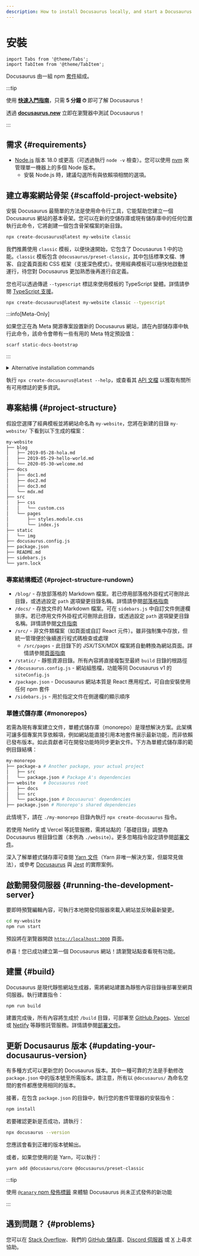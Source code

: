 ```yaml
---
description: How to install Docusaurus locally, and start a Docusaurus site in no time.
---
```


# 安裝

```mdx-code-block
import Tabs from '@theme/Tabs';
import TabItem from '@theme/TabItem';
```

Docusaurus 由一組 npm [套件](https://github.com/facebook/docusaurus/tree/main/packages)組成。

:::tip

使用 **[快速入門指南](introduction.mdx#fast-track)**，只需 **5 分鐘 ⏱** 即可了解 Docusaurus！

透過 **[docusaurus.new](https://docusaurus.new)** 立即在瀏覽器中測試 Docusaurus！

:::

## 需求 {#requirements}

- [Node.js](https://nodejs.org/en/download/) 版本 18.0 或更高（可透過執行 `node -v` 檢查）。您可以使用 [nvm](https://github.com/nvm-sh/nvm) 來管理單一機器上的多個 Node 版本。
  - 安裝 Node.js 時，建議勾選所有與依賴項相關的選項。

## 建立專案網站骨架 {#scaffold-project-website}

安裝 Docusaurus 最簡單的方法是使用命令行工具，它能幫助您建立一個 Docusaurus 網站的基本骨架。您可以在新的空儲存庫或現有儲存庫中的任何位置執行此命令，它將創建一個包含骨架檔案的新目錄。

```bash
npx create-docusaurus@latest my-website classic
```

我們推薦使用 `classic` 模板，以便快速開始，它包含了 Docusaurus 1 中的功能。`classic` 模板包含 `@docusaurus/preset-classic`，其中包括標準文檔、博客、自定義頁面和 CSS 框架（支援深色模式）。使用經典模板可以極快地啟動並運行，待您對 Docusaurus 更加熟悉後再進行自定義。

您也可以透過傳遞 `--typescript` 標誌來使用模板的 TypeScript 變體。詳情請參閱 [TypeScript 支援](./typescript-support.mdx)。

```bash
npx create-docusaurus@latest my-website classic --typescript
```

:::info[Meta-Only]

如果您正在為 Meta 開源專案設置新的 Docusaurus 網站，請在內部儲存庫中執行此命令，該命令會帶有一些有用的 Meta 特定預設值：

```bash
scarf static-docs-bootstrap
```

:::

<details>
  <summary>Alternative installation commands</summary>

You can also initialize a new project using your preferred project manager:

```bash npm2yarn
npm init docusaurus
```

</details>

執行 `npx create-docusaurus@latest --help`，或查看其 [API 文檔](./api/misc/create-docusaurus.mdx) 以獲取有關所有可用標誌的更多資訊。

## 專案結構 {#project-structure}

假設您選擇了經典模板並將網站命名為 `my-website`，您將在新建的目錄 `my-website/` 下看到以下生成的檔案：

```bash
my-website
├── blog
│   ├── 2019-05-28-hola.md
│   ├── 2019-05-29-hello-world.md
│   └── 2020-05-30-welcome.md
├── docs
│   ├── doc1.md
│   ├── doc2.md
│   ├── doc3.md
│   └── mdx.md
├── src
│   ├── css
│   │   └── custom.css
│   └── pages
│       ├── styles.module.css
│       └── index.js
├── static
│   └── img
├── docusaurus.config.js
├── package.json
├── README.md
├── sidebars.js
└── yarn.lock
```

### 專案結構概述 {#project-structure-rundown}

- `/blog/` - 存放部落格的 Markdown 檔案。若已停用部落格外掛程式可刪除此目錄，或透過設定 `path` 選項變更目錄名稱。詳情請參閱[部落格指南](blog.mdx)
- `/docs/` - 存放文件的 Markdown 檔案。可在 `sidebars.js` 中自訂文件側邊欄排序。若已停用文件外掛程式可刪除此目錄，或透過設定 `path` 選項變更目錄名稱。詳情請參閱[文件指南](./guides/docs/docs-introduction.mdx)
- `/src/` - 非文件類檔案（如頁面或自訂 React 元件）。雖非強制集中存放，但統一管理便於後續進行程式碼檢查或處理
  - `/src/pages` - 此目錄下的 JSX/TSX/MDX 檔案將自動轉換為網站頁面。詳情請參閱[頁面指南](guides/creating-pages.mdx)
- `/static/` - 靜態資源目錄。所有內容將直接複製至最終 `build` 目錄的根路徑
- `/docusaurus.config.js` - 網站組態檔，功能等同 Docusaurus v1 的 `siteConfig.js`
- `/package.json` - Docusaurus 網站本質是 React 應用程式，可自由安裝使用任何 npm 套件
- `/sidebars.js` - 用於指定文件在側邊欄的顯示順序

### 單體式儲存庫 {#monorepos}

若需為現有專案建立文件，單體式儲存庫（monorepo）是理想解決方案。此架構可讓多個專案共享依賴項，例如網站能直接引用本地套件展示最新功能，而非依賴已發布版本。如此貢獻者可在開發功能時同步更新文件。下方為單體式儲存庫的範例目錄結構：

```bash
my-monorepo
├── package-a # Another package, your actual project
│   ├── src
│   └── package.json # Package A's dependencies
├── website   # Docusaurus root
│   ├── docs
│   ├── src
│   └── package.json # Docusaurus' dependencies
├── package.json # Monorepo's shared dependencies
```

此情境下，請在 `./my-monorepo` 目錄內執行 `npx create-docusaurus` 指令。

若使用 Netlify 或 Vercel 等託管服務，需將站點的「基礎目錄」調整為 Docusaurus 根目錄位置（本例為 `./website`）。更多忽略指令設定請參閱[部署文件](./deployment.mdx#deploying-to-netlify)。

深入了解單體式儲存庫可查閱 [Yarn 文件](https://yarnpkg.com/features/workspaces)（Yarn 非唯一解決方案，但屬常見做法），或參考 [Docusaurus](https://github.com/facebook/docusaurus) 與 [Jest](https://github.com/facebook/jest) 的實際案例。

## 啟動開發伺服器 {#running-the-development-server}

要即時預覽編輯內容，可執行本地開發伺服器來載入網站並反映最新變更。

```bash npm2yarn
cd my-website
npm run start
```

預設將在瀏覽器開啟 [`http://localhost:3000`](http://localhost:3000) 頁面。

恭喜！您已成功建立第一個 Docusaurus 網站！請瀏覽站點查看現有功能。

## 建置 {#build}

Docusaurus 是現代靜態網站生成器，需將網站建置為靜態內容目錄後部署至網頁伺服器。執行建置指令：

```bash npm2yarn
npm run build
```

建置完成後，所有內容將生成於 `/build` 目錄，可部署至 [GitHub Pages](https://pages.github.com/)、[Vercel](https://vercel.com/) 或 [Netlify](https://www.netlify.com/) 等靜態託管服務。詳情請參閱[部署文件](deployment.mdx)。

## 更新 Docusaurus 版本 {#updating-your-docusaurus-version}

有多種方式可以更新您的 Docusaurus 版本。其中一種可靠的方法是手動修改 `package.json` 中的版本號至所需版本。請注意，所有以 `@docusaurus/` 為命名空間的套件都應使用相同的版本。


<UpgradeGuide />

接著，在包含 `package.json` 的目錄中，執行您的套件管理器的安裝指令：

```bash npm2yarn
npm install
```

若要確認更新是否成功，請執行：

```bash
npx docusaurus --version
```

您應該會看到正確的版本號輸出。

或者，如果您使用的是 Yarn，可以執行：

```bash
yarn add @docusaurus/core @docusaurus/preset-classic
```

:::tip

使用 [`@canary` npm 發佈標籤](/community/canary) 來體驗 Docusaurus 尚未正式發佈的新功能

:::

## 遇到問題？ {#problems}

您可以在 [Stack Overflow](https://stackoverflow.com/questions/tagged/docusaurus)、我們的 [GitHub 儲存庫](https://github.com/facebook/docusaurus)、[Discord 伺服器](https://discordapp.com/invite/docusaurus) 或 [X](https://x.com/docusaurus) 上尋求協助。